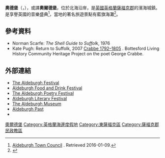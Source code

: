 {{infobox UK place
|country                  = 英格蘭
|latitude                 = 52.15
|longitude                = 1.6
|official_name            = Aldeburgh
|civil_parish             = Aldeburgh
|static_image_name        = Moot Hall, Aldeburgh.jpg
|static_image_caption     =
|population               = 2,466
|population_ref           = (2011 Census)<ref>{{cite web|url=http://www.neighbourhood.statistics.gov.uk/dissemination/LeadKeyFigures.do?a=7&b=11119884&c=Aldeburgh&d=16&e=62&g=6466913&i=1001x1003x1032x1004&m=0&r=1&s=1442224122316&enc=1|title=Town population 2011|accessdate=14 September 2015|archive-url=https://web.archive.org/web/20160314145632/http://www.neighbourhood.statistics.gov.uk/dissemination/LeadKeyFigures.do?a=7&b=11119884&c=Aldeburgh&d=16&e=62&g=6466913&i=1001x1003x1032x1004&m=0&r=1&s=1442224122316&enc=1|archive-date=2016-03-14|dead-url=yes}}</ref>
|shire_district           = [[Suffolk_Coastal|Suffolk Coastal]]
|region                   = 東英格蘭
|shire_county             = [[薩福克郡|薩福克郡]]
|constituency_westminster = [[Suffolk_Coastal_(UK_Parliament_constituency)|Suffolk Coastal]]
|post_town                = ALDEBURGH
|postcode_district        = IP15
|postcode_area            = IP
|dial_code                = 01728
|os_grid_reference        = TM463566
}}

'''奧德堡'''（{{lang-en|Aldeburgh}}，{{IPA-en|ˈɔːldbrə}}），或譯'''奧爾德堡'''，位於北海沿岸，是[[英國|英國]][[英格蘭|英格蘭]][[薩福克郡|薩福克郡]]的濱海城鎮。{{le|奧德堡音樂節|Aldeburgh Festival}}是享譽英國的音樂盛典<ref name=atc>[http://www.aldeburghtowncouncil.co.uk/index.php?pid=1 Aldeburgh Town Council] {{Wayback|url=http://www.aldeburghtowncouncil.co.uk/index.php?pid=1 |date=20160510125803 }}. Retrieved 2016-01-09.</ref>，當地的著名旅遊景點有藍旗海灘<ref>{{cite news | url=http://www.guardian.co.uk/lifeandstyle/2002/feb/10/foodanddrink.features14 | work=The Guardian | location=London | title=Top 10 chip shops | first=Gavin | last=Newsham | date=2002-02-10 | accessdate=2010-04-23 | archiveurl=https://web.archive.org/web/20100414023640/http://www.guardian.co.uk/lifeandstyle/2002/feb/10/foodanddrink.features14 | archivedate=2010-04-14 | deadurl=no }}</ref>。

==參考資料==
{{Reflist}}
* Norman Scarfe: ''The Shell Guide to Suffolk'', 1976
* Kate Pugh: Return to Suffolk, 2007 [http://www.bottesfordhistory.org.uk/page_id__146_path__0p3p67p.aspx Crabbe 1792–1805] {{Wayback|url=http://www.bottesfordhistory.org.uk/page_id__146_path__0p3p67p.aspx |date=20131221182035 }}. Bottesford Living History Community Heritage Project on the poet George Crabbe.
==外部連結==
{{Commons|Aldeburgh}}
{{Wikivoyage}}
* [http://www.aldeburgh.co.uk/ The Aldeburgh Festival] {{Wayback|url=http://www.aldeburgh.co.uk/ |date=20161120034758 }}
* [http://www.aldeburghfoodanddrink.co.uk Aldeburgh Food and Drink Festival] {{Wayback|url=http://www.aldeburghfoodanddrink.co.uk/ |date=20201125020816 }}
* [https://web.archive.org/web/20160225233342/http://www.aldeburghpoetryfestival.org/ The Aldeburgh Poetry Festival]
* [https://web.archive.org/web/20160803212124/http://www.aldeburghbookshop.co.uk/page/the-aldeburgh-literary-festival Aldeburgh Literary Festival]
* [https://web.archive.org/web/20060325005630/http://www.aldeburghmuseum.org.uk/ The Aldeburgh Museum]
* [http://aldeburgh.oneplacestudy.org Aldeburgh Past]{{Wayback|url=http://aldeburgh.oneplacestudy.org/ |date=20150503004601 }}
* {{OpenDomesday|TM4656|aldeburgh|Aldeburgh}}

{{normdaten}}
{{DEFAULTSORT:Aldeburgh}}
[[Category:奧爾德堡|]]
[[Category:英格蘭海邊度假地|Category:英格蘭海邊度假地]]
[[Category:東薩福克區|Category:東薩福克區]]
[[Category:薩福克郡民政教區|Category:薩福克郡民政教區]]
